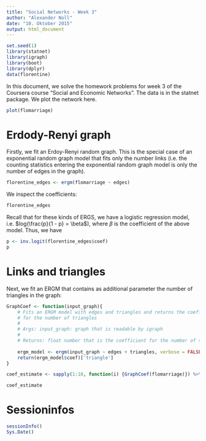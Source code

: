 ```yaml
---
title: "Social Networks - Week 3"
author: "Alexander Noll"
date: "10. Oktober 2015"
output: html_document
---
```


```r
set.seed(1)
library(statnet)
library(igraph)
library(boot)
library(dplyr)
data(florentine)
```

In this document, we solve the homework problems for week 3 of the Coursera course "Social and Economic Networks". The data is in the statnet package. We plot the network here.

```r
plot(flomarriage)
```

# Erdody-Renyi graph

Firstly, we fit an Erdoy-Renyi random graph. This is the special case of an exponential random graph model that fits only the number links (i.e. the counting statistics entering the exponential random graph model is only the number of edges in the graph).

```r
florentine_edges <- ergm(flomarriage ~ edges)
```

We inspect the coefficients:

```r
florentine_edges 
```

Recall that for these kinds of ERGS, we have a logistic regression model, i.e. $log(\frac{p}{1 - p} = \beta$), where $\beta$ is the coefficient of the above model. Thus, we have 

```r
p <- inv.logit(florentine_edges$coef)
p
```

# Links and triangles

Next, we fit an ERGM that contains as additional parameter the number of triangles in the graph:

```r
GraphCoef <- function(input_graph){
    # Fits an ERGM model with edges and triangles and returns the coefficient
    # for the number of triangles
    #
    # Args: input_graph: graph that is readable by igraph
    #
    # Returns: float number that is the coefficient for the number of triangles
    
    ergm_model <- ergm(input_graph ~ edges + triangles, verbose = FALSE)
    return(ergm_model$coef)['triangle']
}

coef_estimate <- sapply(1:10, function(i) {GraphCoef(flomarriage)}) %>% median
```

```r
coef_estimate
```

# Sessioninfos

```r
sessionInfo()
Sys.Date()
```